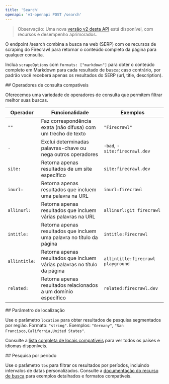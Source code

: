 ```yaml
---
title: 'Search'
openapi: 'v1-openapi POST /search'
---
```


> Observação: Uma nova [versão v2 desta API](/pt-BR/api-reference/endpoint/search) está disponível, com recursos e desempenho aprimorados.

O endpoint /search combina a busca na web (SERP) com os recursos de scraping do Firecrawl para retornar o conteúdo completo da página para qualquer consulta.

Inclua `scrapeOptions` com `formats: ["markdown"]` para obter o conteúdo completo em Markdown para cada resultado de busca; caso contrário, por padrão você receberá apenas os resultados do SERP (url, title, description).

<div id="supported-query-operators">
  ## Operadores de consulta compatíveis
</div>

Oferecemos uma variedade de operadores de consulta que permitem filtrar melhor suas buscas.

| Operador | Funcionalidade | Exemplos |
---|-|-|
| `""` | Faz correspondência exata (não difusa) com um trecho de texto | `"Firecrawl"`
| `-` | Exclui determinadas palavras-chave ou nega outros operadores | `-bad`, `-site:firecrawl.dev`
| `site:` | Retorna apenas resultados de um site específico | `site:firecrawl.dev`
| `inurl:` | Retorna apenas resultados que incluem uma palavra na URL | `inurl:firecrawl`
| `allinurl:` | Retorna apenas resultados que incluem várias palavras na URL | `allinurl:git firecrawl`
| `intitle:` | Retorna apenas resultados que incluem uma palavra no título da página | `intitle:Firecrawl`
| `allintitle:` | Retorna apenas resultados que incluem várias palavras no título da página | `allintitle:firecrawl playground`
| `related:` | Retorna apenas resultados relacionados a um domínio específico | `related:firecrawl.dev`

<div id="location-parameter">
  ## Parâmetro de localização
</div>

Use o parâmetro `location` para obter resultados de pesquisa segmentados por região. Formato: `"string"`. Exemplos: `"Germany"`, `"San Francisco,California,United States"`.

Consulte a [lista completa de locais compatíveis](https://firecrawl.dev/search_locations.json) para ver todos os países e idiomas disponíveis.

<div id="time-based-search">
  ## Pesquisa por período
</div>

Use o parâmetro `tbs` para filtrar os resultados por períodos, incluindo intervalos de datas personalizados. Consulte a [documentação do recurso de busca](https://docs.firecrawl.dev/features/search#time-based-search) para exemplos detalhados e formatos compatíveis.